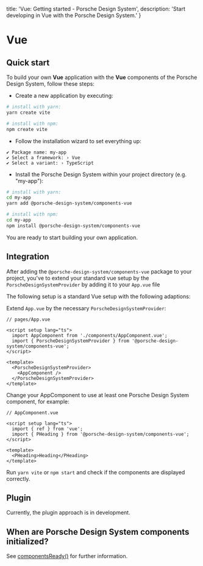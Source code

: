   title: 'Vue: Getting started - Porsche Design System',
  description: 'Start developing in Vue with the Porsche Design System.'
}

# Vue

## Quick start

To build your own **Vue** application with the **Vue** components of the Porsche Design System, follow these steps:

- Create a new application by executing:

```bash
# install with yarn:
yarn create vite

# install with npm:
npm create vite
```

- Follow the installation wizard to set everything up:

```
✔ Package name: my-app
✔ Select a framework: › Vue
✔ Select a variant: › TypeScript
```

- Install the Porsche Design System within your project directory (e.g. "my-app"):

```bash
# install with yarn:
cd my-app
yarn add @porsche-design-system/components-vue

# install with npm:
cd my-app
npm install @porsche-design-system/components-vue
```

You are ready to start building your own application.

## Integration

After adding the `@porsche-design-system/components-vue` package to your project, you've to extend your standard vue
setup by the `PorscheDesignSystemProvider` by adding it to your `App.vue` file

The following setup is a standard Vue setup with the following adaptions:

Extend `App.vue` by the necessary `PorscheDesignSystemProvider`:

```tsx
// pages/App.vue

<script setup lang="ts">
  import AppComponent from './components/AppComponent.vue';
  import { PorscheDesignSystemProvider } from '@porsche-design-system/components-vue';
</script>

<template>
  <PorscheDesignSystemProvider>
    <AppComponent />
  </PorscheDesignSystemProvider>
</template>
```

Change your AppComponent to use at least one Porsche Design System component, for example:

```tsx
// AppComponent.vue

<script setup lang="ts">
  import { ref } from 'vue';
  import { PHeading } from '@porsche-design-system/components-vue';
</script>

<template>
  <PHeading>Heading</PHeading>
</template>
```

Run `yarn vite` or `npm start` and check if the components are displayed correctly.

## Plugin

Currently, the plugin approach is in development.

## When are Porsche Design System components initialized?

See [componentsReady()](developing/components-ready) for further information.

